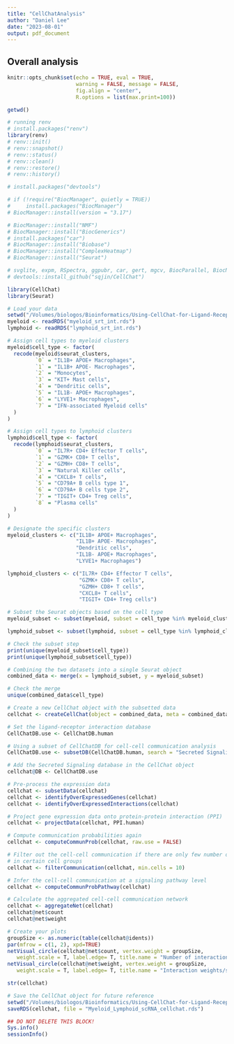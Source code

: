 ```yaml
---
title: "CellChatAnalysis"
author: "Daniel Lee"
date: "2023-08-01"
output: pdf_document
---
```


## Overall analysis
```r
knitr::opts_chunk$set(echo = TRUE, eval = TRUE,  
                      warning = FALSE, message = FALSE, 
                      fig.align = "center",
                      R.options = list(max.print=100))
```

```r
getwd()

# running renv
# install.packages("renv")
library(renv)
# renv::init()
# renv::snapshot()
# renv::status()
# renv::clean()
# renv::restore()
# renv::history()
```

```r
# install.packages("devtools")

# if (!require("BiocManager", quietly = TRUE))
#     install.packages("BiocManager")
# BiocManager::install(version = "3.17")

# BiocManager::install("NMF")
# BiocManager::install("BiocGenerics")
# install.packages("car")
# BiocManager::install("Biobase")
# BiocManager::install("ComplexHeatmap")
# BiocManager::install("Seurat")

# svglite, expm, RSpectra, ggpubr, car, gert, mgcv, BiocParallel, BiocNeighbors, clue manually downloaded from CRAN & BiocManager and moved to renv project directory
# devtools::install_github("sqjin/CellChat")

library(CellChat)
library(Seurat)

```

```r
# Load your data
setwd("/Volumes/biologos/Bioinformatics/Using-CellChat-for-Ligand-Receptor-Network-Analysis/Data")
myeloid <- readRDS("myeloid_srt_int.rds")
lymphoid <- readRDS("lymphoid_srt_int.rds")

# Assign cell types to myeloid clusters
myeloid$cell_type <- factor(
  recode(myeloid$seurat_clusters,
         `0` = "IL1B+ APOE+ Macrophages",
         `1` = "IL1B+ APOE- Macrophages",
         `2` = "Monocytes",
         `3` = "KIT+ Mast cells",
         `4` = "Dendritic cells",
         `5` = "IL1B- APOE+ Macrophages",
         `6` = "LYVE1+ Macrophages",
         `7` = "IFN-associated Myeloid cells"
  )
)

# Assign cell types to lymphoid clusters
lymphoid$cell_type <- factor(
  recode(lymphoid$seurat_clusters,
         `0` = "IL7R+ CD4+ Effector T cells",
         `1` = "GZMK+ CD8+ T cells",
         `2` = "GZMH+ CD8+ T cells",
         `3` = "Natural Killer cells",
         `4` = "CXCL8+ T cells",
         `5` = "CD79A+ B cells type 1",
         `6` = "CD79A+ B cells type 2",
         `7` = "TIGIT+ CD4+ Treg cells",
         `8` = "Plasma cells"
  )
)

# Designate the specific clusters
myeloid_clusters <- c("IL1B+ APOE+ Macrophages",
                      "IL1B+ APOE- Macrophages",
                      "Dendritic cells",
                      "IL1B- APOE+ Macrophages",
                      "LYVE1+ Macrophages")

lymphoid_clusters <- c("IL7R+ CD4+ Effector T cells",
                       "GZMK+ CD8+ T cells",
                       "GZMH+ CD8+ T cells",
                       "CXCL8+ T cells",
                       "TIGIT+ CD4+ Treg cells")

# Subset the Seurat objects based on the cell type
myeloid_subset <- subset(myeloid, subset = cell_type %in% myeloid_clusters)

lymphoid_subset <- subset(lymphoid, subset = cell_type %in% lymphoid_clusters)

# Check the subset step
print(unique(myeloid_subset$cell_type))
print(unique(lymphoid_subset$cell_type))

# Combining the two datasets into a single Seurat object
combined_data <- merge(x = lymphoid_subset, y = myeloid_subset)
```

```r
# Check the merge
unique(combined_data$cell_type)

# Create a new CellChat object with the subsetted data
cellchat <- createCellChat(object = combined_data, meta = combined_data@meta.data, group.by = "cell_type")
```

```r
# Set the ligand-receptor interaction database
CellChatDB.use <- CellChatDB.human

# Using a subset of CellChatDB for cell-cell communication analysis
CellChatDB.use <- subsetDB(CellChatDB.human, search = "Secreted Signaling")

# Add the Secreted Signaling database in the CellChat object
cellchat@DB <- CellChatDB.use

```

```r
# Pre-process the expression data
cellchat <- subsetData(cellchat)
cellchat <- identifyOverExpressedGenes(cellchat)
cellchat <- identifyOverExpressedInteractions(cellchat)

```

```r
# Project gene expression data onto protein-protein interaction (PPI)
cellchat <- projectData(cellchat, PPI.human)
```

```r
# Compute communication probabilities again
cellchat <- computeCommunProb(cellchat, raw.use = FALSE)

```

```r
# Filter out the cell-cell communication if there are only few number of cells 
# in certain cell groups
cellchat <- filterCommunication(cellchat, min.cells = 10)

```

```r
# Infer the cell-cell communication at a signaling pathway level
cellchat <- computeCommunProbPathway(cellchat)

```

```r
# Calculate the aggregated cell-cell communication network
cellchat <- aggregateNet(cellchat)
cellchat@net$count
cellchat@net$weight

```

```r
# Create your plots
groupSize <- as.numeric(table(cellchat@idents))
par(mfrow = c(1, 2), xpd=TRUE)
netVisual_circle(cellchat@net$count, vertex.weight = groupSize, 
   weight.scale = T, label.edge= T, title.name = "Number of interactions")
netVisual_circle(cellchat@net$weight, vertex.weight = groupSize, 
   weight.scale = T, label.edge= T, title.name = "Interaction weights/strength")
```

```r
str(cellchat)

# Save the CellChat object for future reference
setwd("/Volumes/biologos/Bioinformatics/Using-CellChat-for-Ligand-Receptor-Network-Analysis/CellChatObjects")
saveRDS(cellchat, file = "Myeloid_Lymphoid_scRNA_cellchat.rds")
```

```r
## DO NOT DELETE THIS BLOCK!
Sys.info()
sessionInfo()
```